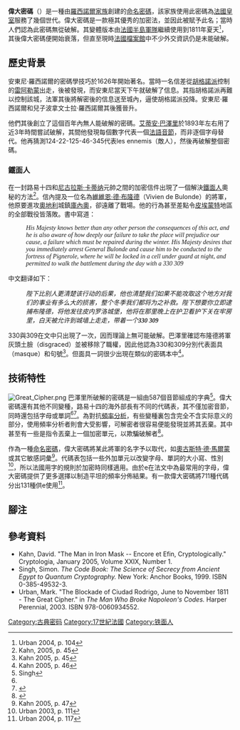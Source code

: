 '''偉大密碼'''（{{lang-fr|Grand Chiffre}}）是一種由[[羅西諾爾家族|羅西諾爾家族]]創建的[[替换式密码#諧音替換法|命名密碼]]，該家族使用此密碼為[[法国君主列表|法國皇室]]服務了幾個世代。偉大密碼是一款極其優秀的加密法，並因此被賦予此名；當時人們認為此密碼無從破解。其變體版本由[[法國半島軍隊|法國半島軍隊]]繼續使用到1811年夏天<ref name="#1">Urban 2004, p. 104</ref>，其後偉大密碼便開始衰落，但直至現時[[法國檔案館|法國檔案館]]中不少外交資訊仍是未能破解。

== 歷史背景 ==
安東尼·羅西諾爾的密碼學技巧於1626年開始著名。當時一名信差從[[胡格諾派|胡格諾派]]控制的[[雷阿勒蒙|雷阿勒蒙]]出走，後被發現，而安東尼當天下午就破解了信息。其指胡格諾派再難以控制該城，法軍其後將解密後的信息送至城內，逼使胡格諾派投降。安東尼·羅西諾爾和兒子波拿文士拉·羅西諾爾其後獲晉升。

他們其後創立了這個百年內無人能破解的密碼。[[艾蒂安·巴澤里|艾蒂安·巴澤里]]於1893年左右用了近3年時間嘗試破解，其間他發現每個數字代表一個[[法語|法語]][[音節|音節]]，而非逐個字母替代。他再猜測124-22-125-46-345代表les ennemis（敵人），然後再破解整個密碼。

=== 鐵面人 ===
在一封路易十四和[[尼古拉斯·卡蒂纳|尼古拉斯·卡蒂纳]]元帥之間的加密信件出現了一個解決[[鐵面人|鐵面人]]奧秘的方法<ref>Kahn, 2005, p. 45</ref>。信內提及一位名為[[維維恩·德·布隆德|維維恩·德·布隆德]]（Vivien de Bulonde）的將軍，他原要進攻[[奧地利|奧地利]]城鎮[[庫內奧|庫內奧]]，卻遠離了戰場。他的行為甚至差點令[[皮埃蒙特|皮埃蒙特]]地區的全部戰役皆落敗。書中寫道：

:<span style="font-family: Palatino Linotype;">''His Majesty knows better than any other person the consequences of this act, and he is also aware of how deeply our failure to take the place will prejudice our cause, a failure which must be repaired during the winter. His Majesty desires that you immediately arrest General Bulonde and cause him to be conducted to the fortress of Pignerole, where he will be locked in a cell under guard at night, and permitted to walk the battlement during the day with a 330 309</span>''

中文翻译如下：

:<span style="font-family: Palatino Linotype;">''陛下比别人更清楚该行动的后果，他也清楚我们如果不能攻取这个地方对我们的事业有多么大的损害，整个冬季我们都将为之补救。陛下想要你立即逮捕布隆德，将他发往皮内罗洛城堡，他将在那里晚上在护卫看护下关在牢房里，白天被允许到城墙上走走，带着一个'''330 309'''</span>''

330與309在文中只出現了一次，因而理論上無可能破解。巴澤里確認布隆德將軍灰頭土臉（disgraced）並被移除了職權，因此他認為330和309分別代表面具（masque）和句號<ref>Kahn 2005, p. 45</ref>。但面具一詞很少出現在類似的密碼本中<ref>Kahn 2005, p. 46</ref>。

== 技術特性 ==
[[File:Great_Cipher.png|thumb]]
巴澤里所破解的密碼是一組由587個音節組成的字典<ref>Singh</ref>。偉大密碼還有其他不同變種，路易十四的海外部長有不同的代碼表，其不僅加密音節，同時還包括字母或單詞<ref name="#1"/><ref>{{cite news |url=http://www.guardian.co.uk/education/2001/aug/25/artsandhumanities.highereducation |title=Wellington's lucky break | Education |publisher=The Guardian |date=2001-08-25 |accessdate=2009-10-10 |location=London |first=Mark |last=Urban |archive-date=2013-04-19 |archive-url=https://web.archive.org/web/20130419154455/http://www.guardian.co.uk/education/2001/aug/25/artsandhumanities.highereducation |dead-url=no }}</ref>。為對抗[[頻率分析|頻率分析]]，有些變種裏包含完全不含实际意义的部分，使用頻率分析者則會大受影響，可解密者很容易便能發現並將其丟棄。其中甚至有一些是指令丟棄上一個加密單元，以欺騙破解者<ref>{{cite web |url=http://www.vectorsite.net/ttcode_02.html |title=[2.0] Refining The Art |publisher=Vectorsite.net |date= |accessdate=2009-10-10 |archive-date=2019-09-11 |archive-url=https://web.archive.org/web/20190911202443/http://www.vectorsite.net/ttcode_02.html |dead-url=no }}</ref>。

作為一種[[命名密碼|命名密碼]]，偉大密碼將某此將軍的名字予以取代，如[[奧古斯特·德·馬爾蒙|奧古斯特·德·馬爾蒙]]或其它敏感詞彙<ref>Kahn 2005, p. 47</ref>。代碼表包括一些外加單元以改變字母、單詞的大小寫、性別<ref>Urban 2003, p. 111</ref>，所以法國用字的規則於加密時同樣適用。由於e在法文中為最常用的字母，偉大密碼提供了更多選擇以制造平坦的頻率分佈結果。有一款偉大密碼將711種代碼分出131種供e使用<ref>Urban 2004, p. 117</ref>。

== 腳注 ==
{{refs|2}}

== 參考資料 ==
* Kahn, David. "The Man in Iron Mask -- Encore et Efin, Cryptologically." Cryptologia, January 2005, Volume XXIX, Number 1.
* Singh, Simon. ''The Code Book: The Science of Secrecy from Ancient Egypt to Quantum Cryptography.'' New York: Anchor Books, 1999. ISBN 0-385-49532-3.
* Urban, Mark. "The Blockade of Ciudad Rodrigo, June to November 1811 - The Great Cipher." in ''The Man Who Broke Napoleon's Codes.'' Harper Perennial, 2003. ISBN 978-0060934552.

{{Cryptography navbox|classical}}

[[Category:古典密码|Category:古典密码]]
[[Category:17世紀法國|Category:17世紀法國]]
[[Category:铁面人|Category:铁面人]]